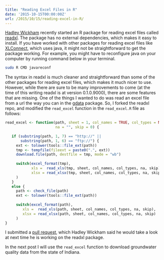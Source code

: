 ```yaml
---
title: "Reading Excel Files in R"
date: '2015-10-15T00:00:00Z'
url: /2015/10/15/reading-excel-in-R/
---
```


[Hadley Wickham](http://had.co.nz) recently started an R package for reading excel files called [readxl](https://github.com/hadley/readxl). The package has no external dependencies, which makes it easy to install. If you have worked with other packages for reading excel files like [XLConnect](https://github.com/miraisolutions/xlconnect), which uses java, it might not be straightforward to get the package working. For example, you might have to reconfigure java on your computer by running command below in your terminal.

```bash
sudo R CMD javareconf
```

The syntax in readxl is much cleaner and straightforward than some of the other packages for reading excel files, which makes it much nicer to use. However, while there are sure to be many improvements to come (at the time of this writing readxl is at version 0.1.0.9000), there are some features that are missing. One of the things I wanted to do was read an excel file from a url the way you can in the [gdata](https://cran.r-project.org/web/packages/gdata/index.html) package. So, I forked the readxl repo, and modified the `read_excel` function in the `read_excel.R` file as follows:


```r

read_excel <- function(path, sheet = 1, col_names = TRUE, col_types = NULL,
                       na = "", skip = 0) {
			
   if (substring(path, 1, 7) == "http://" ||
       substring(path, 1, 6) == "ftp://") {
     ext <- tolower(tools::file_ext(path))
     tmp <- tempfile(fileext = paste0(".", ext))
     download.file(path, destfile = tmp, mode = "wb")
			  
     switch(excel_format(tmp),
            xls =  read_xls(tmp, sheet, col_names, col_types, na, skip),
            xlsx = read_xlsx(tmp, sheet, col_names, col_types, na, skip)
     )
   }
   else {
     path <- check_file(path)
     ext <- tolower(tools::file_ext(path))
			  
     switch(excel_format(path),
	    xls =  read_xls(path, sheet, col_names, col_types, na, skip),
	    xlsx = read_xlsx(path, sheet, col_names, col_types, na, skip)
     )
}
```

I submitted a [pull request](https://github.com/hadley/readxl/pull/77), which Hadley Wickham said he would take a look at next time he is working on the readxl package.

In the next post I will use the `read_excel` function to download groundwater quality data from the state of Indiana.

